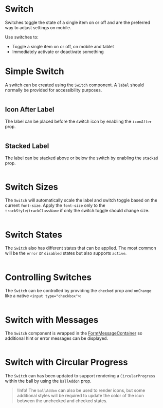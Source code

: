 # Switch

Switches toggle the state of a single item on or off and are the preferred way to adjust settings on mobile.

Use switches to:

- Toggle a single item on or off, on mobile and tablet
- Immediately activate or deactivate something

# Simple Switch

A switch can be created using the `Switch` component. A `label` should normally be provided
for accessibility purposes.

```demo source="./SimpleSwitch.tsx"

```

## Icon After Label

The label can be placed before the switch icon by enabling the `iconAfter` prop.

```demo source="./IconAfterLabel.tsx"

```

## Stacked Label

The label can be stacked above or below the switch by enabling the `stacked` prop.

```demo source="./StackedSwitch.tsx"

```

# Switch Sizes

The `Switch` will automatically scale the label and switch toggle based on the
current `font-size`. Apply the `font-size` only to the
`trackStyle`/`trackClassName` if only the switch toggle should change size.

```demo source="./SwitchSizes.tsx"

```

# Switch States

The `Switch` also has different states that can be applied. The most common will
be the `error` or `disabled` states but also supports `active`.

```demo source="./SwitchStates.tsx"

```

# Controlling Switches

The `Switch` can be controlled by providing the `checked` prop and `onChange`
like a native `<input type="checkbox">`:

```demo source="./ControllingSwitches.tsx"

```

# Switch with Messages

The `Switch` component is wrapped in the
[FormMessageContainer](/components/form-message#form-message-container) so additional
hint or error messages can be displayed.

```demo source="./SwitchWithMessages.tsx"

```

# Switch with Circular Progress

The `Switch` can has been updated to support rendering a `CircularProgress`
within the ball by using the `ballAddon` prop.

> !Info! The `ballAddon` can also be used to render icons, but some additional
> styles will be required to update the color of the icon between the unchecked
> and checked states.

```demo source="./SwitchWithCircularProgress.tsx"

```
